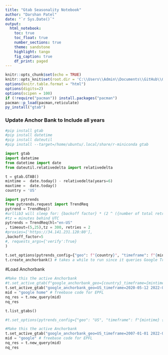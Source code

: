 ```yaml
---
title: "Gtab Seasonality Notebook"
author: "Darshan Patel"
date: "`r Sys.Date()`"
output: 
  html_notebook:
    toc: true
    toc_float: true
    number_sections: true
    theme: sandstone
    highlight: tango
    fig_caption: true
    df_print: paged
---
```


```r
knitr::opts_chunk$set(echo = TRUE)
knitr::opts_knit$set(root.dir = 'C:\\Users\\Admin\\Documents\\GitHub\\Gtab-Seasonality-Development')
options(knitr.table.format = "html") 
options(digits=2)
options(scipen = 100)
if (!require("pacman")) install.packages("pacman")
pacman::p_load(pacman,reticulate)
py_install("gtab")
```




### Update Anchor Bank to Include all years


```python
#pip install gtab
#pip install datetime
#pip install dateutil
#pip install --target=/home/ubuntu/.local/share/r-miniconda gtab

import gtab
import datetime
from datetime import date
from dateutil.relativedelta import relativedelta

t = gtab.GTAB()
mintime =  date.today() - relativedelta(years=6)
maxtime =  date.today()
country = 'US'

```


```python
import pytrends
from pytrends.request import TrendReq
pytrend = TrendReq()
#urllib3 will sleep for: {backoff factor} * (2 ^ ({number of total retries} - 1))
#tz = minutes behind UTC
pytrends = TrendReq(hl="en-US"
, timeout=(5,25),tz = 300, retries = 2
#proxies=['https://34.141.231.120:80'], 
,backoff_factor=5
#, requests_args={'verify':True}
) 
```


```python

t.set_options(pytrends_config={"geo": f"{country}", "timeframe": f"{mintime} {maxtime}"})
t.create_anchorbank() # takes a while to run since it queries Google Trends.

```
#Load Anchorbank

```python
#Make this the active Anchorbank
#t.set_active_gtab(f"google_anchorbank_geo={country}_timeframe={mintime} {maxtime}.tsv")
t.set_active_gtab("google_anchorbank_geo=US_timeframe=2020-05-12 2022-05-11.tsv")
mid = "google home" # freebase code for EPFL
nq_res = t.new_query(mid) 
nq_res

t.list_gtabs()

```

```python


#t.set_options(pytrends_config={"geo": "US", "timeframe": f"{mintime} {maxtime}"})

#Make this the active Anchorbank
t.set_active_gtab("google_anchorbank_geo=US_timeframe=2007-01-01 2022-06-08.tsv")
mid = "google" # freebase code for EPFL
nq_res = t.new_query(mid) 
nq_res

```



